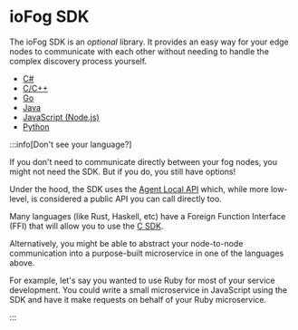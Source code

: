 # ioFog SDK

The ioFog SDK is an _optional_ library. It provides an easy way for your edge nodes to communicate with each other without needing to handle the complex discovery process yourself.

- [C#](https://github.com/eclipse-iofog/iofog-csharp-sdk)
- [C/C++](https://github.com/eclipse-iofog/iofog-c-sdk)
- [Go](https://github.com/Datasance/iofog-go-sdk)
- [Java](https://github.com/eclipse-iofog/iofog-java-sdk)
- [JavaScript (Node.js)](https://github.com/Datasance/iofog-nodejs-sdk)
- [Python](https://github.com/eclipse-iofog/iofog-python-sdk)


:::info[Don't see your language?]
  <p>If you don't need to communicate directly between your fog nodes, you might not need the SDK. But if you do, you still have options!</p>
  <p>Under the hood, the SDK uses the <a href="..//reference-agent/local-api">Agent Local API</a> which, while more low-level, is considered a public API you can call directly too.</p>
  <p>Many languages (like Rust, Haskell, etc) have a Foreign Function Interface (FFI) that will allow you to use the <a href="https://github.com/eclipse-iofog/iofog-c-sdk">C SDK</a>.</p>
  <p>Alternatively, you might be able to abstract your node-to-node communication into a purpose-built microservice in one of the languages above.</p>
  <p>For example, let's say you wanted to use Ruby for most of your service development. You could write a small microservice in JavaScript using the SDK and have it make requests on behalf of your Ruby microservice.</p>
:::


<EditPageAdmonition />
